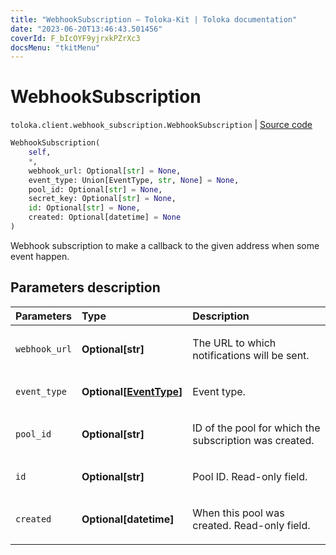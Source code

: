 ```yaml
---
title: "WebhookSubscription — Toloka-Kit | Toloka documentation"
date: "2023-06-20T13:46:43.501456"
coverId: F_bIcOYF9yjrxkPZrXc3
docsMenu: "tkitMenu"
---
```


# WebhookSubscription

`toloka.client.webhook_subscription.WebhookSubscription` | [Source code](https://github.com/Toloka/toloka-kit/blob/v1.2.0/src/client/webhook_subscription.py#L11)

```python
WebhookSubscription(
    self,
    *,
    webhook_url: Optional[str] = None,
    event_type: Union[EventType, str, None] = None,
    pool_id: Optional[str] = None,
    secret_key: Optional[str] = None,
    id: Optional[str] = None,
    created: Optional[datetime] = None
)
```

Webhook subscription to make a callback to the given address when some event happen.

## Parameters description

| Parameters | Type | Description |
| :----------| :----| :-----------|
`webhook_url`|**Optional\[str\]**|<p>The URL to which notifications will be sent.</p>
`event_type`|**Optional\[[EventType](/docs/toloka-kit/reference/toloka.client.webhook_subscription.WebhookSubscription.EventType)\]**|<p>Event type.</p>
`pool_id`|**Optional\[str\]**|<p>ID of the pool for which the subscription was created.</p>
`id`|**Optional\[str\]**|<p>Pool ID. Read-only field.</p>
`created`|**Optional\[datetime\]**|<p>When this pool was created. Read-only field.</p>